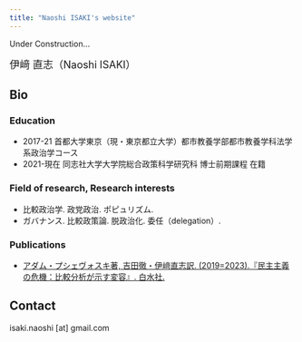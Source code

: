 ```yaml
---
title: "Naoshi ISAKI's website"
---
```

Under Construction...

<font size="4"> 伊﨑 直志（Naoshi ISAKI）</font>

## Bio

### Education

- 2017-21 首都大学東京（現・東京都立大学）都市教養学部都市教養学科法学系政治学コース
- 2021-現在 同志社大学大学院総合政策科学研究科 博士前期課程 在籍

### Field of research, Research interests

- 比較政治学. 政党政治. ポピュリズム.
- ガバナンス. 比較政策論. 脱政治化. 委任（delegation）.

### Publications

- [アダム・プシェヴォスキ著, 吉田徹・伊﨑直志訳. (2019=2023).『民主主義の危機：比較分析が示す変容』. 白水社.](https://www.hakusuisha.co.jp/book/b626498.html)

## Contact

isaki.naoshi [at] gmail.com
